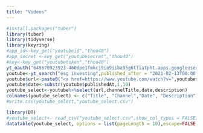 ```yaml
---
title: "Videos"
---
```


```r
#install.packages("tuber")
library(tuber)
library(tidyverse)
library(keyring)
#app_id<-key_get("youtubeid","thou40")
#app_secret <-key_get("youtubesecret","thou40")
#key<-key_get("youtubetoken","thou40")
yt_oauth("645678923923-460dpe1fmkcj9io9iiba95g6tfiatpht.apps.googleusercontent.com","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",token="AIzaSyDu02YywvOwJXt12Erqauubv4P_Nz-_q-0")
youtube<-yt_search("esg investing",published_after = "2021-02-13T00:00:00Z")
youtube$url<-paste0("<a href=https://www.youtube.com/watch?v=",youtube$video_id,">",youtube$title,"</a>")
youtube$date<-substr(youtube$publishedAt,1,10)
youtube_select<-youtube%>%select(url,channelTitle,date,description)
colnames(youtube_select) <- c("Title", "Channel","Date", "Description")
#write.csv(youtube_select,"youtube_select.csv")
```

```r
library(DT)
#youtube_select<- read_csv("youtube_select.csv",show_col_types = FALSE)
datatable(youtube_select, options = list(pageLength = 10),escape=FALSE, class = 'cell-border stripe')
```
